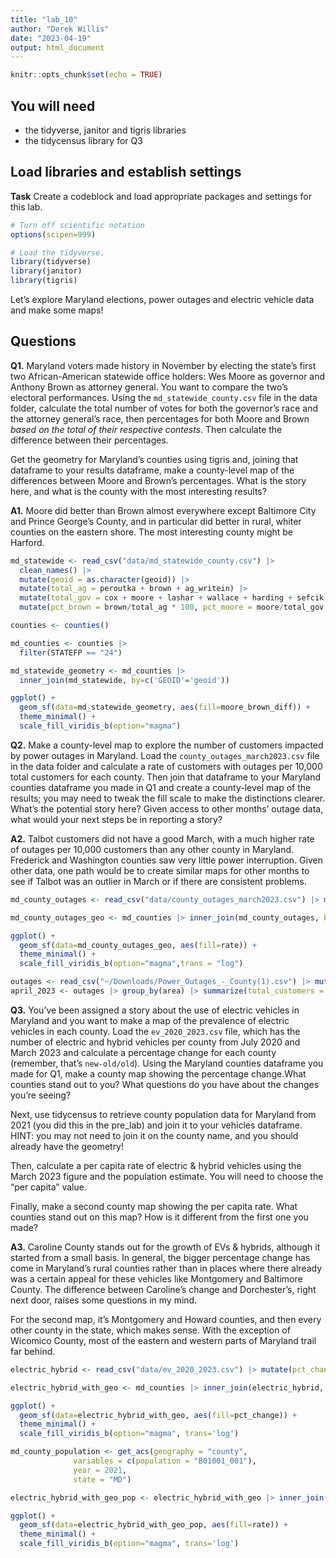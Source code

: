 ```yaml
---
title: "lab_10"
author: "Derek Willis"
date: "2023-04-19"
output: html_document
---
```


```r
knitr::opts_chunk$set(echo = TRUE)
```

## You will need

* the tidyverse, janitor and tigris libraries
* the tidycensus library for Q3

## Load libraries and establish settings

**Task** Create a codeblock and load appropriate packages and settings for this lab.

```r
# Turn off scientific notation
options(scipen=999)

# Load the tidyverse.
library(tidyverse)
library(janitor)
library(tigris)

```

Let's explore Maryland elections, power outages and electric vehicle data and make some maps! 

## Questions 

**Q1.** Maryland voters made history in November by electing the state's first two African-American statewide office holders: Wes Moore as governor and Anthony Brown as attorney general. You want to compare the two's electoral performances. Using the `md_statewide_county.csv` file in the data folder, calculate the total number of votes for both the governor's race and the attorney general's race, then percentages for both Moore and Brown _based on the total of their respective contests_. Then calculate the difference between their percentages.

Get the geometry for Maryland's counties using tigris and, joining that dataframe to your results dataframe, make a county-level map of the differences between Moore and Brown's percentages. What is the story here, and what is the county with the most interesting results?

**A1.** Moore did better than Brown almost everywhere except Baltimore City and Prince George's County, and in particular did better in rural, whiter counties on the eastern shore. The most interesting county might be Harford.

```r
md_statewide <- read_csv("data/md_statewide_county.csv") |> 
  clean_names() |> 
  mutate(geoid = as.character(geoid)) |> 
  mutate(total_ag = peroutka + brown + ag_writein) |> 
  mutate(total_gov = cox + moore + lashar + wallace + harding + sefcik + gov_writein) |>
  mutate(pct_brown = brown/total_ag * 100, pct_moore = moore/total_gov *100, moore_brown_diff = pct_moore - pct_brown)

counties <- counties()

md_counties <- counties |>
  filter(STATEFP == "24")

md_statewide_geometry <- md_counties |> 
  inner_join(md_statewide, by=c('GEOID'='geoid'))

ggplot() +
  geom_sf(data=md_statewide_geometry, aes(fill=moore_brown_diff)) +
  theme_minimal() +
  scale_fill_viridis_b(option="magma")

```

**Q2.** Make a county-level map to explore the number of customers impacted by power outages in Maryland. Load the `county_outages_march2023.csv` file in the data folder and calculate a rate of customers with outages per 10,000 total customers for each county. Then join that dataframe to your Maryland counties dataframe you made in Q1 and create a county-level map of the results; you may need to tweak the fill scale to make the distinctions clearer. What's the potential story here? Given access to other months' outage data, what would your next steps be in reporting a story?

**A2.** Talbot customers did not have a good March, with a much higher rate of outages per 10,000 customers than any other county in Maryland. Frederick and Washington counties saw very little power interruption. Given other data, one path would be to create similar maps for other months to see if Talbot was an outlier in March or if there are consistent problems.

```r

md_county_outages <- read_csv("data/county_outages_march2023.csv") |> mutate(rate = outage_customers/total_customers*10000)

md_county_outages_geo <- md_counties |> inner_join(md_county_outages, by=c('NAME'='county'))

ggplot() +
  geom_sf(data=md_county_outages_geo, aes(fill=rate)) +
  theme_minimal() +
  scale_fill_viridis_b(option="magma",trans = "log")

```

```r
outages <- read_csv("~/Downloads/Power_Outages_-_County(1).csv") |> mutate(dt_stamp = mdy_hms(dt_stamp)) |> mutate(month = floor_date(dt_stamp, "month"))
april_2023 <- outages |> group_by(area) |> summarize(total_customers = sum(outages))
```


**Q3.** You've been assigned a story about the use of electric vehicles in Maryland and you want to make a map of the prevalence of electric vehicles in each county. Load the `ev_2020_2023.csv` file, which has the number of electric and hybrid vehicles per county from July 2020 and March 2023 and calculate a percentage change for each county (remember, that's `new-old/old`). Using the Maryland counties dataframe you made for Q1, make a county map showing the percentage change.What counties stand out to you? What questions do you have about the changes you're seeing?

Next, use tidycensus to retrieve county population data for Maryland from 2021 (you did this in the pre_lab) and join it to your vehicles dataframe. HINT: you may not need to join it on the county name, and you should already have the geometry!

Then, calculate a per capita rate of electric & hybrid vehicles using the March 2023 figure and the population estimate. You will need to choose the "per capita" value.

Finally, make a second county map showing the per capita rate. What counties stand out on this map? How is it different from the first one you made?

**A3.** Caroline County stands out for the growth of EVs & hybrids, although it started from a small basis. In general, the bigger percentage change has come in Maryland's rural counties rather than in places where there already was a certain appeal for these vehicles like Montgomery and Baltimore County. The difference between Caroline's change and Dorchester's, right next door, raises some questions in my mind.

For the second map, it's Montgomery and Howard counties, and then every other county in the state, which makes sense. With the exception of Wicomico County, most of the eastern and western parts of Maryland trail far behind.

```r
electric_hybrid <- read_csv("data/ev_2020_2023.csv") |> mutate(pct_change = (march_2023-july_2020)/july_2020 *100)

electric_hybrid_with_geo <- md_counties |> inner_join(electric_hybrid, by=c('NAME'='county'))

ggplot() +
  geom_sf(data=electric_hybrid_with_geo, aes(fill=pct_change)) +
  theme_minimal() +
  scale_fill_viridis_b(option="magma", trans='log')

md_county_population <- get_acs(geography = "county",
              variables = c(population = "B01001_001"),
              year = 2021,
              state = "MD")

electric_hybrid_with_geo_pop <- electric_hybrid_with_geo |> inner_join(md_county_population, by=('GEOID')) |> mutate(rate = march_2023/estimate*10000)

ggplot() +
  geom_sf(data=electric_hybrid_with_geo_pop, aes(fill=rate)) +
  theme_minimal() +
  scale_fill_viridis_b(option="magma", trans='log')
```


